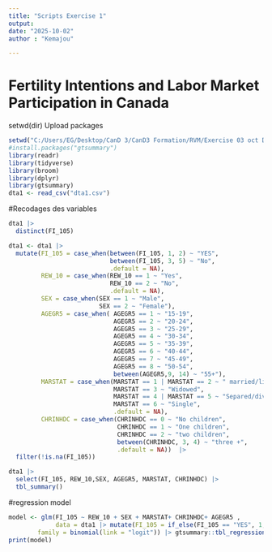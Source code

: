 ```yaml
---
title: "Scripts Exercise 1"
output: 
date: "2025-10-02"
author : "Kemajou"

---
```



# Fertility Intentions and Labor Market Participation in Canada

setwd(dir)
Upload packages

```r

setwd("C:/Users/EG/Desktop/CanD 3/CanD3 Formation/RVM/Exercise 03 oct Donald/Data")
#install.packages("gtsummary")
library(readr)
library(tidyverse)
library(broom)
library(dplyr)
library(gtsummary)
dta1 <- read_csv("dta1.csv")

```



#Recodages des variables 

```r
dta1 |> 
  distinct(FI_105)

dta1 <- dta1 |> 
  mutate(FI_105 = case_when(between(FI_105, 1, 2) ~ "YES",
                            between(FI_105, 3, 5) ~ "No",
                            .default = NA),
         REW_10 = case_when(REW_10 == 1 ~ "Yes",
                            REW_10 == 2 ~ "No",
                            .default = NA),
         SEX = case_when(SEX == 1 ~ "Male",
                         SEX == 2 ~ "Female"),
         AGEGR5 = case_when( AGEGR5 == 1 ~ "15-19",
                             AGEGR5 == 2 ~ "20-24",
                             AGEGR5 == 3 ~ "25-29",
                             AGEGR5 == 4 ~ "30-34",
                             AGEGR5 == 5 ~ "35-39",
                             AGEGR5 == 6 ~ "40-44",
                             AGEGR5 == 7 ~ "45-49",
                             AGEGR5 == 8 ~ "50-54",
                             between(AGEGR5,9, 14) ~ "55+"),
         MARSTAT = case_when(MARSTAT == 1 | MARSTAT == 2 ~ " married/living common",
                             MARSTAT == 3 ~ "Widowed",
                             MARSTAT == 4 | MARSTAT == 5 ~ "Separed/divorced",
                             MARSTAT == 6 ~ "Single",
                             .default = NA),
         CHRINHDC = case_when(CHRINHDC == 0 ~ "No children",
                              CHRINHDC == 1 ~ "One children",
                              CHRINHDC == 2 ~ "two children",
                              between(CHRINHDC, 3, 4) ~ "three +",
                              .default = NA))  |> 
  filter(!is.na(FI_105))

dta1 |> 
  select(FI_105, REW_10,SEX, AGEGR5, MARSTAT, CHRINHDC) |> 
  tbl_summary()
```



#regression model



```r
model <- glm(FI_105 ~ REW_10 + SEX + MARSTAT+ CHRINHDC+ AGEGR5 ,
             data = dta1 |> mutate(FI_105 = if_else(FI_105 == "YES", 1, 0)),
        family = binomial(link = "logit")) |> gtsummary::tbl_regression(exponentiate = TRUE)
print(model)

```

